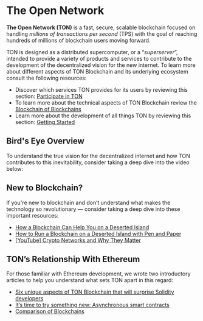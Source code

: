 
# The Open Network

__The Open Network (TON)__ is a fast, secure, scalable blockchain focused on handling _millions of transactions per second_ (TPS) with the goal of reaching hundreds of millions of blockchain users moving forward.

TON is designed as a distributed supercomputer, or a “_superserver_”, intended to provide a variety of products and services to contribute to the development of the decentralized vision for the new internet. To learn more about different aspects of TON Blockchain and its underlying ecosystem consult the following resources:

* Discover which services TON provides for its users by reviewing this section: [Participate in TON](/participate/)
* To learn more about the technical aspects of TON Blockchain review the [Blockchain of Blockchains](/learn/overviews/ton-blockchain)
* Learn more about the development of all things TON by reviewing this section: [Getting Started](/develop/getting-started)

## Bird's Eye Overview

To understand the true vision for the decentralized internet and how TON contributes to this inevitability, consider taking a deep dive into the video below:

<Player url="https://www.youtube.com/watch?v=XgzHmV_nnpY" />

## New to Blockchain?

If you're new to blockchain and don’t understand what makes the technology so revolutionary — consider taking a deep dive into these important resources:

* [How a Blockchain Can Help You on a Deserted Island](https://talkol.medium.com/why-decentralized-consensus-blockchain-is-good-for-business-5ff263468210)
* [How to Run a Blockchain on a Deserted Island with Pen and Paper](https://talkol.medium.com/how-to-run-a-blockchain-on-a-deserted-island-with-pen-and-paper-899949ec555b)
* [\[YouTube\] Crypto Networks and Why They Matter](https://youtu.be/2wxtiNgXBaU)


## TON’s Relationship With Ethereum

For those familiar with Ethereum development, we wrote two introductory articles to help you understand what sets TON apart in this regard:

* [Six unique aspects of TON Blockchain that will surprise Solidity developers](https://blog.ton.org/six-unique-aspects-of-ton-blockchain-that-will-surprise-solidity-developers)
* [It’s time to try something new: Asynchronous smart contracts](https://telegra.ph/Its-time-to-try-something-new-Asynchronous-smart-contracts-03-25)
* [Comparison of Blockchains](https://ton.org/comparison_of_blockchains.pdf)